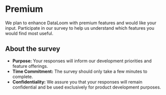

# Premium

We plan to enhance DataLoom with premium features and would like your input. Participate in our survey to help us understand which features you would find most useful.

## About the survey

- **Purpose:** Your responses will inform our development priorities and feature offerings.
- **Time Commitment:** The survey should only take a few minutes to complete.
- **Confidentiality:** We assure you that your responses will remain confidential and be used exclusively for product development purposes.

<SurveyButton/>
